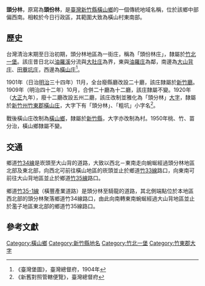 {{noteTA　
|1 = zh-cn:庄; zh-hk:庄; zh-tw:庄;
}}
'''頭分林'''，原寫為'''頭份林'''，是[[臺灣|臺灣]][[新竹縣|新竹縣]][[橫山鄉_(臺灣)|橫山鄉]]的一個傳統地域名稱，位於該鄉中部偏西南。相較於今日行政區，其範圍大致為橫山村東南部。

==歷史==
台灣清治末期至日治初期，頭分林地區為一街庄，稱為「頭份林庄」，隸屬於[[竹北一堡|竹北一堡]]。該庄昔日北以[[油羅溪|油羅溪]]分流與[[大肚_(新竹縣)|大肚庄]]為界，東與[[油羅庄|油羅庄]]為鄰，南邊為[[大山背庄|大山背庄]]、[[田藔坑庄|田藔坑庄]]，西邊為[[橫山_(大字)|橫山庄]]<ref>《臺灣堡圖》，臺灣總督府，1904年</ref>。

1901年（日治[[明治|明治]]三十四年）11月，全台廢縣廳改設二十廳，該庄隸屬於[[新竹廳|新竹廳]]。1909年（明治四十二年）10月，合併二十廳為十二廳，該庄隸屬不變。1920年（[[大正|大正]]九年），廢十二廳改設五州二廳，該庄改制並雅化為「頭分林」[[大字|大字]]，隸屬於[[新竹州|新竹州]][[竹東郡|竹東郡]][[橫山庄|橫山庄]]，大字下有「頭分林」、「粗坑」小字名<ref>《新舊對照管轄便覽》，臺灣總督府</ref>。

戰後橫山庄改制為[[橫山鄉_(臺灣)|橫山鄉]]，隸屬於[[新竹縣|新竹縣]]，大字亦改制為村。1950年桃、竹、苗分治，橫山鄉隸屬不變。

==交通==
鄉道[[竹34線|竹34線]]是崁頭至大山背的道路，大致以西北－東南走向蜿蜒經過頭分林地區北部及東北部，向西北可前往橫山地區的崁頭並止於鄉道[[竹33線|竹33線]]路口，向東南可前往大山背地區並止於鄉道[[竹35線|竹35線]]路口。

鄉道[[竹35-1線|竹35-1線]]（橫豐產業道路）是頭分林至騎龍的道路，其北側端點位於本地區西北部的頭分林聚落鄉道竹34線路口，由此向南轉東南蜿蜒經過大山背地區並止於濫子地區東北部的鄉道竹35線路口。

==參考文獻==
{{reflist}}

{{竹東郡}}

[[Category:橫山鄉|Category:橫山鄉]]
[[Category:新竹縣地名|Category:新竹縣地名]]
[[Category:竹北一堡|Category:竹北一堡]]
[[Category:竹東郡大字|Category:竹東郡大字]]